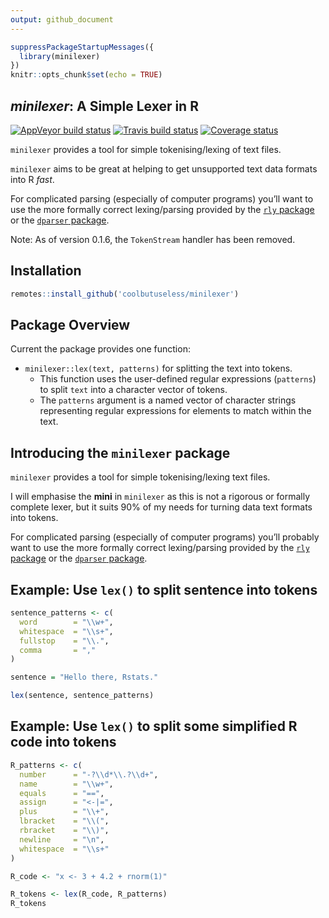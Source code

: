 ```yaml
---
output: github_document
---
```


<!-- README.md is generated from README.Rmd. Please edit that file -->


```r
suppressPackageStartupMessages({
  library(minilexer)
})
knitr::opts_chunk$set(echo = TRUE)
```


*minilexer*: A Simple Lexer in R
-----------------------------------------------------------------------------

[![AppVeyor build status](https://ci.appveyor.com/api/projects/status/github/coolbutuseless/minilexer?branch=master&svg=true)](https://ci.appveyor.com/project/coolbutuseless/minilexer)
[![Travis build status](https://travis-ci.org/coolbutuseless/minilexer.svg?branch=master)](https://travis-ci.org/coolbutuseless/minilexer)
[![Coverage status](https://codecov.io/gh/coolbutuseless/minilexer/branch/master/graph/badge.svg)](https://codecov.io/github/coolbutuseless/minilexer?branch=master)

`minilexer` provides a tool for simple tokenising/lexing of text files.  

`minilexer` aims to be great at helping to get unsupported text data formats into R *fast*. 

For complicated parsing (especially of computer programs) you'll want to use the more formally correct lexing/parsing provided by the [`rly` package](https://cran.r-project.org/package=rly) or the [`dparser` package](https://cran.r-project.org/package=dparser).

Note: As of version 0.1.6, the `TokenStream` handler has been removed.


Installation
-----------------------------------------------------------------------------
```r
remotes::install_github('coolbutuseless/minilexer')
```



Package Overview
-----------------------------------------------------------------------------


Current the package provides one function:

* `minilexer::lex(text, patterns)` for splitting the text into tokens.
    * This function uses the user-defined regular expressions (`patterns`) to split 
      `text` into a character vector of tokens.
    * The `patterns` argument is a named vector of character strings representing regular
      expressions for elements to match within the text.  




Introducing the `minilexer` package
-----------------------------------------------------------------------------

`minilexer` provides a tool for simple tokenising/lexing text files.

I will emphasise the **mini** in `minilexer` as this is not a rigorous or formally complete lexer, but it
suits 90% of my needs for turning data text formats into tokens.

For complicated parsing (especially of computer programs) you'll probably want to use the more formally correct lexing/parsing provided by the [`rly` package](https://cran.r-project.org/package=rly) or the [`dparser` package](https://cran.r-project.org/package=dparser).



Example: Use `lex()` to split sentence into tokens
-----------------------------------------------------------------------------
```r
sentence_patterns <- c(
  word        = "\\w+", 
  whitespace  = "\\s+",
  fullstop    = "\\.",
  comma       = ","
)

sentence = "Hello there, Rstats."

lex(sentence, sentence_patterns)
```



Example: Use `lex()` to split some simplified R code into tokens
-----------------------------------------------------------------------------

```r
R_patterns <- c(
  number      = "-?\\d*\\.?\\d+",
  name        = "\\w+",
  equals      = "==",
  assign      = "<-|=",
  plus        = "\\+",
  lbracket    = "\\(",
  rbracket    = "\\)",
  newline     = "\n",
  whitespace  = "\\s+"
)

R_code <- "x <- 3 + 4.2 + rnorm(1)"

R_tokens <- lex(R_code, R_patterns)
R_tokens
```





